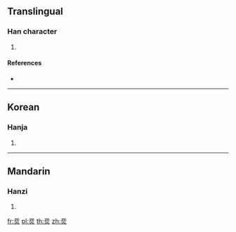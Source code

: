 ==Translingual==

===Han character===
{{Han char|rn=86|rad=火|as=04|sn=8|four=11809|canj=MJF,MTF|ids=⿱开火}}

# {{defn|Han|sort=火04}}

====References====
* {{Han ref|kx=0669.250|dkj=18996|hdz=32198.120|uh=70CE|ud=28878|bh=D27B|bd=53883}}

----

==Korean==

===Hanja===
{{ko-hanja|hangeul=음|eumhun=|rv=eum|mr=ŭm|y=um}}

# {{defn|lang=ko|sort=火04}}

----

==Mandarin==

===Hanzi===
{{cmn-hanzi|pin=[[yín]] ([[yin2]])|wg=yin<sup>2</sup>}}

# {{defn|lang=cmn|sort=火04}}

[[fr:烎]]
[[pl:烎]]
[[th:烎]]
[[zh:烎]]